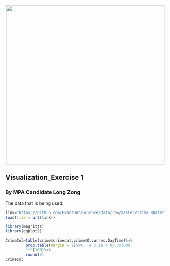 <br> 
<center><img src="http://i.imgur.com/sSaOozN.png" width="500"></center>

## Visualization_Exercise 1

### By MPA Candidate  Long Zong


The data that is being used:

```r
link="https://github.com/EvansDataScience/data/raw/master/crime.RData"
load(file = url(link))
```

```r
library(magrittr)
library(ggplot2)

CrimeCol=table(crime$crimecat,crime$Occurred.DayTime)%>%
         prop.table(margin = 2)%>%   # 2 is % by column
         "*"(100)%>%
         round(3)
CrimeCol
```



